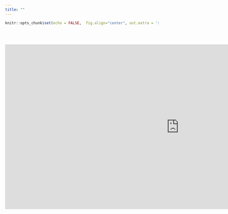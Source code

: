 ```yaml
---
title: ""
--- 
```


```r
knitr::opts_chunk$set(echo = FALSE,  fig.align="center", out.extra = 'style="display:block; margin:auto;"')
```

<div class=text-justify>

<br/>
<br/>


<iframe title="Tablero PTracking" width="1140" height="541.25" src="https://app.powerbi.com/reportEmbed?reportId=8d0af66d-f40d-4336-a456-7749dc01745a&autoAuth=true&ctid=ca8f09f5-335e-4fc5-8041-f5b472a02eef" frameborder="0" allowFullScreen="true"></iframe>


</div>